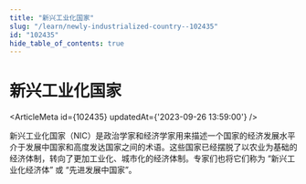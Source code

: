 ```yaml
---
title: "新兴工业化国家"
slug: "/learn/newly-industrialized-country--102435"
id: "102435"
hide_table_of_contents: true
---
```



# 新兴工业化国家

<ArticleMeta id={102435} updatedAt={'2023-09-26 13:59:00'} />
<div className='border-solid border-b border-t-0 my-4 border-[var(--ifm-color-gray-300)]' />

新兴工业化国家（NIC）是政治学家和经济学家用来描述一个国家的经济发展水平介于发展中国家和高度发达国家之间的术语。这些国家已经摆脱了以农业为基础的经济体制，转向了更加工业化、城市化的经济体制。专家们也将它们称为 “新兴工业化经济体” 或 “先进发展中国家”。
